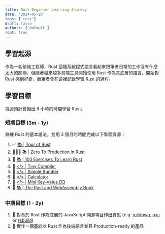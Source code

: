 ```yaml
---
title: Rust Beginner Learning Journey
date: '2024-05-20'
tags: ['rust']
draft: false
authors: ['default']
root: true
---
```


## 學習起源

作為一名前端工程師，Rust 這種系統程式語言看起來跟筆者日常的工作沒有什麼太大的關聯，但隨著越來越多前端工具開始使用 Rust 作為其底層的語言，開始對 Rust 感到好奇，而筆者會在這裡記錄學習 Rust 的過程。

## 學習目標

每週預計會撥出 6 小時的時間學習 Rust。

### 短期目標 (3m - 1y)

熟練 Rust 的基本語法，並用 3 個月的時間完成以下學習資源：

1. ✅ [📚 | Tour of Rust](/writing/rust/beginner/tour-of-rust)
2. 🧑🏻‍💻 [📚 | Zero To Production In Rust](/writing/rust/beginner/zero-to-production-in-rust)
3. 🎯 [📚 | 100 Exercises To Learn Rust](https://rust-exercises.com/01_intro/00_welcome)
4. 🎯 [\</> | Tiny Compiler](/writing/rust/beginner/tiny-compiler)
5. 🎯 [\</> | Simple Bundler](/writing/rust/beginner/simple-bundler)
6. 🎯 [\</> | Calculator](/writing/rust/beginner/simple-calculator)
7. 🎯 [\</> | Mini Key-Value DB](/writing/rust/beginner/kv-db)
8. 🎯 [📚 | The Rust and WebAssembly Book](https://rust-exercises.com/01_intro/00_welcome)

### 中期目標 (1 - 2y)

1. 🎯 對基於 Rust 作為底層的 JavaScript 開源項目作出貢獻 (e.g. [rolldown](https://rolldown.rs/), [oxc](https://oxc-project.github.io/) or [rsbuild](https://rsbuild.dev/))
2. 🎯 實作一個基於以 Rust 作為後端語言並且 Production-ready 的產品
